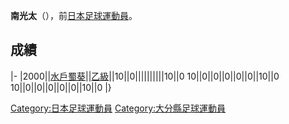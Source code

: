 {{Infobox football biography
|name=南光太
|image=
|fullname=南光太
|birth_date={{Birth date and age|1979|5|1}}
|cityofbirth=[[大分縣|大分縣]]
|countryofbirth=[[日本|日本]]
|position=[[中场|中场]]
|currentclub=
|years=?<br/>?<br/>?-2000
|clubs=[[新日本製鉄大分SC|新日本製鉄大分]]<br/>[[Estrela_Miyazaki|Profesor Miyazaki]]<br/>[[水戶蜀葵|水戶蜀葵]]
|caps(goals)=
|nationalyears=
|nationalteam=
|nationalcaps(goals)=
}}
'''南光太'''（{{Bd|1979年|5月1日||}}），前[[日本|日本]][[足球|足球]][[運動員|運動員]]。

==成績==
{{Football player club statistics 1|YYN}}
{{Football player club statistics 2|JPN|YYN}}
|-
|2000||[[水戶蜀葵|水戶蜀葵]]||[[日本職業足球乙級聯賽|乙級]]||10||0||||||||||10||0
{{Football player club statistics 3|1|JPN}}10||0||0||0||0||0||10||0
{{Football player club statistics 5}}10||0||0||0||0||0||10||0
|}

{{Japan-footy-bio-stub}}
[[Category:日本足球運動員|Category:日本足球運動員]]
[[Category:大分縣足球運動員|Category:大分縣足球運動員]]